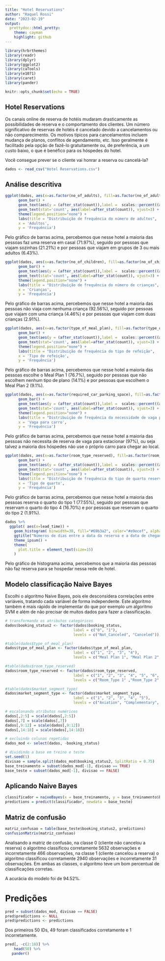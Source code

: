 ```yaml
---
title: "Hotel Reservations"
author: "Raquel Rossi"
date: "2023-02-19"
output:
  prettydoc::html_pretty:
    theme: cayman
    highlight: github
---
```


```r
library(hrbrthemes)
library(readr)
library(dplyr)
library(ggplot2)
library(caTools)
library(e1071)
library(caret)
library(pander)

knitr::opts_chunk$set(echo = TRUE)
```

## Hotel Reservations

Os canais online de reserva de hotéis mudaram drasticamente as possibilidades de reserva e o comportamento dos clientes. Um número significativo de reservas de hotéis é cancelado devido a cancelamentos ou não comparecimento. Os motivos típicos para cancelamentos incluem mudança de planos, conflitos de agendamento, etc. Isso geralmente é facilitado pela opção de fazê-lo gratuitamente ou, de preferência, a um custo baixo, o que é benéfico para os hóspedes do hotel.

Você consegue prever se o cliente vai honrar a reserva ou cancelá-la?

```r
dados <- read_csv("Hotel Reservations.csv")
```

## Análise descritiva 

```r
ggplot(dados, aes(x=as.factor(no_of_adults), fill=as.factor(no_of_adults)))  + 
      geom_bar() +
      geom_text(aes(y = (after_stat(count)),label =  scales::percent((after_stat(count))/sum(after_stat(count)))), stat="count",vjust=-1) +       
      geom_text(stat='count', aes(label=after_stat(count)), vjust=3) +
      theme(legend.position="none") +
      labs(title = "Distribuição de frequência do número de adultos",
      x = 'Adultos',
      y = 'Frequência') 
```

Pelo gráfico de barras acima, percebemos que nesse hotel a maioria das pessoas faz uma reserva em casal (71.97%), seguido por pessoas que viajam sozinhas (21.21%) e por pessoas que viajam em grupos de 3 ou mais adultos (6.43%).

```r
ggplot(dados, aes(x=as.factor(no_of_children), fill=as.factor(no_of_children)))  + 
      geom_bar() +
      geom_text(aes(y = (after_stat(count)),label =  scales::percent((after_stat(count))/sum(after_stat(count)))), stat="count",vjust=-1) +       
      geom_text(stat='count', aes(label=after_stat(count)), vjust=3) +
      theme(legend.position="none") +
      labs(title = "Distribuição de frequência do número de crianças",
      x = 'Crianças',
      y = 'Frequência') 
```
Pelo gráfico de barras acima, percebemos que nesse hotel a maioria das pessoas não viaja com nenhuma criança (92.56%), seguido por pessoas que viajam com uma criança (4.46%) e por pessoas que viajam com duas crianças (2.91%).


```r
ggplot(dados, aes(x=as.factor(type_of_meal_plan), fill=as.factor(type_of_meal_plan)))  + 
      geom_bar() +
      geom_text(aes(y = (after_stat(count)),label =  scales::percent((after_stat(count))/sum(after_stat(count)))), stat="count",vjust=-1) +       
      geom_text(stat='count', aes(label=after_stat(count)), vjust=3) +
      theme(legend.position="none") +
      labs(title = "Distribuição de frequência do tipo de refeição",
      x = 'Tipo de refeição',
      y = 'Frequência')

```

Pelo gráfico de barras acima, percebemos que nesse hotel a maioria das pessoas escolhe o Meal Plan 1 (76.7%), seguido por pessoas que não escolhem nenhum tipo de plano (14.1%) e por pessoas que escolhem o Meal Plan 2 (9.1%).

```r
ggplot(dados, aes(x=as.factor(required_car_parking_space), fill=as.factor(required_car_parking_space)))  + 
      geom_bar() +
      geom_text(aes(y = (after_stat(count)),label =  scales::percent((after_stat(count))/sum(after_stat(count)))), stat="count",vjust=-1) +       
      geom_text(stat='count', aes(label=after_stat(count)), vjust=3) +
      theme(legend.position="none") +
      labs(title = "Distribuição de frequência da necessidade de vaga para carro",
      x = 'Vaga para carro',
      y = 'Frequência')

```
Pelo gráfico de barras acima, percebemos que nesse hotel a maioria das pessoas não necessita de reserva de vaga para estacionar (97%), ou seja talvez a maioria dos hóspedes não use o próprio carro para chegar ao local.

```r
ggplot(dados, aes(x=as.factor(room_type_reserved), fill=as.factor(room_type_reserved)))  + 
      geom_bar() +
      geom_text(aes(y = (after_stat(count)),label =  scales::percent((after_stat(count))/sum(after_stat(count)))), stat="count",vjust=-1) +       
      geom_text(stat='count', aes(label=after_stat(count)), vjust=3) +
      theme(legend.position="none") +
      labs(title = "Distribuição de frequência do tipo de quarto reservado",
      x = 'Tipo de quarto',
      y = 'Frequência')

```
Pelo gráfico de barras acima, percebemos que nesse hotel a maioria das pessoas reserva o quarto do tipo 1 (77.55%), seguido por pessoas que reservam o quarto do tipo 4 (16.70%) e por pessoas que reservam o quarto do tipo 2 (1.91%).

```r
dados %>%
  ggplot( aes(x=lead_time)) +
    geom_histogram( binwidth=30, fill="#69b3a2", color="#e9ecef", alpha=0.9) +
    ggtitle("Números de dias entre a data da reserva e a data de chegada") +
    theme_ipsum() +
    theme(
      plot.title = element_text(size=15)
    )

```
Pelo gráfico de histograma acima, percebemos que a maioria das pessoas não faz reserva para se hospedar nessa rede de hotel.

##  Modelo classificação Naive Bayes 

Escolhi o algoritmo Naive Bayes, pois ele desconsidera correlações entre variáveis, tratando cada variável de forma independente. Este algoritmo também é mais rápido de implementar do que por exemplo um algoritmo SVM e além de não precisar de muitos dados para fazer a classificação.

```r
# transformando os atributos categóricos
dados$booking_status2 <- factor(dados$booking_status, 
                               label = c("0", "1"),
                               levels = c("Not_Canceled", "Canceled")) 

#table(dados$type_of_meal_plan)
dados$type_of_meal_plan <- factor(dados$type_of_meal_plan, 
                               label = c("1", "2", "3", "4"),
                               levels = c("Meal Plan 1", "Meal Plan 2", "Meal Plan 3", "Not Selected"))

#table(dados$room_type_reserved)
dados$room_type_reserved <- factor(dados$room_type_reserved, 
                               label = c("1", "2", "3", "4", "5", "6", "7"),
                               levels = c("Room_Type 1" ,"Room_Type 2", "Room_Type 3", "Room_Type 4",   "Room_Type 5", "Room_Type 6", "Room_Type 7"))

#table(dados$market_segment_type)
dados$market_segment_type <- factor(dados$market_segment_type, 
                               label = c("1", "2", "3", "4", "5"),
                               levels = c("Aviation", "Complementary", "Corporate", "Offline", "Online"))

# escalonando atributos numéricos
dados[,2:5] = scale(dados[,2:5])
dados[,7] = scale(dados[,7])
dados[,9:12] = scale(dados[,9:12])
dados[,14:18] = scale(dados[,14:18])

# excluindo colunas repetidas
dados_mod <- select(dados, -booking_status)

# dividindo a base em treino e teste
set.seed(1)
divisao = sample.split(dados_mod$booking_status2, SplitRatio = 0.75)
base_treinamento = subset(dados_mod[-1], divisao == TRUE) 
base_teste = subset(dados_mod[-1], divisao == FALSE) 
```

## Aplicando Naive Bayes

```r

classificador = naiveBayes(x = base_treinamento, y = base_treinamento$booking_status2)
predictions = predict(classificador, newdata = base_teste)
```

## Matriz de confusão

```r
matriz_confusao = table(base_teste$booking_status2, predictions)
confusionMatrix(matriz_confusao)
```

Analisando a matriz de confusão, na classe 0 (cliente não cancelou a reserva) o algoritmo classificou corretamente 5632 observações e incorretamente 466 observações, na classe 1 (cliente cancelou a reserva) o algoritmo classificou corretamente 2940 observações e incorretamente 31 observações. Em ambas as classes, o algoritmo teve um bom percentual de classificações corretas.

A acurácia do modelo foi de 94.52%.

# Predições

```r
pred = subset(dados_mod, divisao == FALSE) 
pred$predictions <- NULL
pred$predictions <- predictions
```
Dos primeiros 50 IDs, 49 foram classificados corretamente e 1 incorretamente.
```r
pred[, -c(2:18)] %>% 
    head(50) %>% 
   pander()
```
